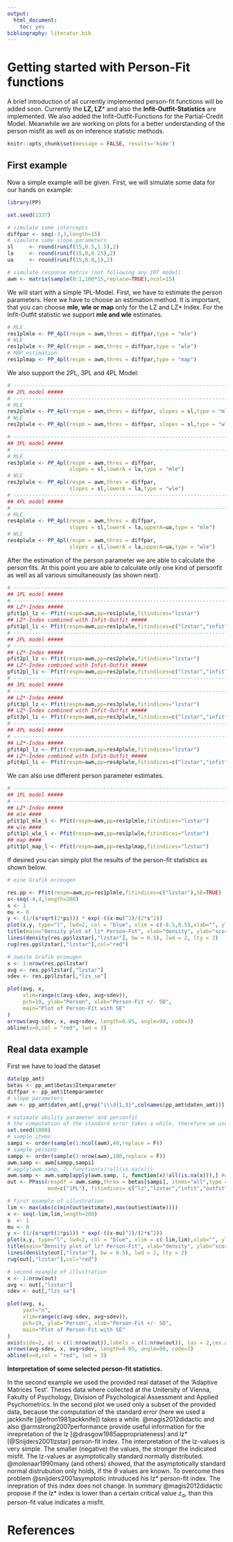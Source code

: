 ```yaml
---
output: 
  html_document: 
    toc: yes
bibliography: literatur.bib
---
```

<!--
%\VignetteEngine{knitr::knitr}
%\VignetteIndexEntry{Getting started with Person-Fit in PP}
-->
# Getting started with Person-Fit functions

A brief introduction of all currently implemented person-fit functions will be added soon. Currently the **LZ, LZ*** and also the **Infit-Outfit-Statistics** are implemented. We also added the Infit-Outfit-Functions for the Partial-Credit Model. Meanwhile we are working on plots for a better understanding of the person misfit as well as on inference statistic methods.

```r
knitr::opts_chunk$set(message = FALSE, results='hide')
```

## First example

Now a simple example will be given.
First, we will simulate some data for our hands on example:
```r
library(PP)

set.seed(1337)

# simulate some intercepts
diffpar <- seq(-3,3,length=15)
# simulate some slope parameters
sl     <- round(runif(15,0.5,1.5),2)
la     <- round(runif(15,0,0.25),2)
ua     <- round(runif(15,0.8,1),2)

# simulate response matrix (not following any IRT model)
awm <- matrix(sample(0:1,100*15,replace=TRUE),ncol=15)
```

We will start with a simple 1PL-Model. First, we have to estimate the person parameters. Here we have to choose an estimation method. It is important, that you can choose **mle, wle or map** only for the LZ and LZ* Index. For the Infit-Outfit statistic we support **mle and wle** estimates.

```r
# MLE
res1plmle <- PP_4pl(respm = awm,thres = diffpar,type = "mle")
# WLE
res1plwle <- PP_4pl(respm = awm,thres = diffpar,type = "wle")
# MAP estimation
res1plmap <- PP_4pl(respm = awm,thres = diffpar,type = "map")
```

We also support the 2PL, 3PL and 4PL Model:
```r

# ------------------------------------------------------------------------
## 2PL model ##### 
# ------------------------------------------------------------------------
# MLE
res2plmle <- PP_4pl(respm = awm,thres = diffpar, slopes = sl,type = "mle")
# WLE
res2plwle <- PP_4pl(respm = awm,thres = diffpar, slopes = sl,type = "wle")

# ------------------------------------------------------------------------
## 3PL model ##### 
# ------------------------------------------------------------------------
# MLE
res3plmle <- PP_4pl(respm = awm,thres = diffpar,
                    slopes = sl,lowerA = la,type = "mle")
# WLE
res3plwle <- PP_4pl(respm = awm,thres = diffpar,
                    slopes = sl,lowerA = la,type = "wle")
# ------------------------------------------------------------------------
## 4PL model ##### 
# ------------------------------------------------------------------------
# MLE
res4plmle <- PP_4pl(respm = awm,thres = diffpar,
                    slopes = sl,lowerA = la,upperA=ua,type = "mle")
# WLE
res4plwle <- PP_4pl(respm = awm,thres = diffpar,
                    slopes = sl,lowerA = la,upperA=ua,type = "wle")
```

After the estimation of the person parameter we are able to calculate the person fits. At this point you are able to calculate only one kind of personfit as well as all various simultaneously (as shown next).

```r

# ------------------------------------------------------------------------
## 1PL model ##### 
# ------------------------------------------------------------------------
## LZ*-Index ##### 
pfit1pl_lz <- Pfit(respm=awm,pp=res1plwle,fitindices="lzstar")
## LZ*-Index combined with Infit-Outfit ##### 
pfit1pl_li <- Pfit(respm=awm,pp=res1plwle,fitindices=c("lzstar","infit","outfit"))
# ------------------------------------------------------------------------
## 2PL model ##### 
# ------------------------------------------------------------------------
## LZ*-Index ##### 
pfit2pl_lz <- Pfit(respm=awm,pp=res2plwle,fitindices="lzstar")
## LZ*-Index combined with Infit-Outfit ##### 
pfit2pl_li <- Pfit(respm=awm,pp=res2plwle,fitindices=c("lzstar","infit","outfit"))
# ------------------------------------------------------------------------
## 3PL model ##### 
# ------------------------------------------------------------------------
## LZ*-Index ##### 
pfit3pl_lz <- Pfit(respm=awm,pp=res3plwle,fitindices="lzstar")
## LZ*-Index combined with Infit-Outfit ##### 
pfit3pl_li <- Pfit(respm=awm,pp=res3plwle,fitindices=c("lzstar","infit","outfit"))
# ------------------------------------------------------------------------
## 4PL model ##### 
# ------------------------------------------------------------------------
## LZ*-Index ##### 
pfit4pl_lz <- Pfit(respm=awm,pp=res4plwle,fitindices="lzstar")
## LZ*-Index combined with Infit-Outfit ##### 
pfit4pl_li <- Pfit(respm=awm,pp=res4plwle,fitindices=c("lzstar","infit","outfit"))
```

We can also use different person parameter estimates.

```r
# ------------------------------------------------------------------------
## 1PL model ##### 
# ------------------------------------------------------------------------
## LZ*-Index ##### 
## mle ####
pfit1pl_mle_l <- Pfit(respm=awm,pp=res1plmle,fitindices="lzstar")
## wle ####
pfit1pl_wle_l <- Pfit(respm=awm,pp=res1plwle,fitindices="lzstar")
## map ####
pfit1pl_map_l <- Pfit(respm=awm,pp=res1plmap,fitindices="lzstar")
```

If desired you can simply plot the results of the person-fit statistics as shown below.
```r
# eine Grafik erzeugen

res.pp <- Pfit(respm=awm,pp=res1plmle,fitindices=c("lzstar"),SE=TRUE)
x<-seq(-4,4,length=200)
s <- 1
mu <- 0
y <- (1/(s*sqrt(2*pi))) * exp(-((x-mu)^2)/(2*s^2))
plot(x,y, type="l", lwd=2, col = "blue", xlim = c(-8.5,8.5),xlab="", ylab="")
title(main="Density plot of lz* Person-Fit", xlab="density", ylab="score")
lines(density(res.pp$lzstar[,"lzstar"], bw = 0.5), lwd = 2, lty = 2)
rug(res.pp$lzstar[,"lzstar"],col="red")

# zweite Grafik erzeugen
x <- 1:nrow(res.pp$lzstar)
avg <- res.pp$lzstar[,"lzstar"]
sdev <- res.pp$lzstar[,"lzs_se"]

plot(avg, x,
     xlim=range(c(avg-sdev, avg+sdev)),
     pch=19, ylab="Person", xlab="Person-Fit +/- SD",
     main="Plot of Person-Fit with SE"
)
arrows(avg-sdev, x, avg+sdev, length=0.05, angle=90, code=3)
abline(v=0,col = "red", lwd = 3)
```

## Real data example 


First we have to load the dataset
```r
data(pp_amt)
betas <- pp_amt$betas$Itemparameter
diffpar <- pp_amt$Itemparameter
# slope parameters
awm <- pp_amt$daten_amt[,grep("i\\d{1,3}",colnames(pp_amt$daten_amt))]

# estimate ability parameter and personfit
# the computation of the standard error takes a while, therefore we use only a part of the provided data
set.seed(1800)
# sample items
sampi <- order(sample(1:ncol(awm),40,replace = F))
# sample persons
sampp <- order(sample(1:nrow(awm),100,replace = F))
awm.samp <- awm[sampp,sampi]
# apply(awm.samp, 2, function(x)!all(is.na(x)))
awm.samp <- awm.samp[apply(awm.samp, 1, function(x)!all(is.na(x))),] #only persons with no NA
out <- PPass(respdf = awm.samp,thres = betas[sampi], items="all",type = "wle",
             mod=c("1PL"), fitindices= c("lz","lzstar","infit","outfit"),SE=TRUE)

# first example of illustration
lim <- max(abs(c(min(out$estimate),max(out$estimate))))
x <- seq(-lim,lim,length=200)
s  <- 1
mu <- 0
y <- (1/(s*sqrt(2*pi))) * exp(-((x-mu)^2)/(2*s^2))
plot(x,y, type="l", lwd=2, col = "blue", xlim = c(-lim,lim),xlab="", ylab="")
title(main="Density plot of lz* Person-Fit", xlab="density", ylab="score")
lines(density(out[,"lzstar"], bw = 0.5), lwd = 2, lty = 2)
rug(out[,"lzstar"],col="red")

# second example of illustration
x <- 1:nrow(out)
avg <- out[,"lzstar"]
sdev <- out[,"lzs_se"]

plot(avg, x,
     yaxt="n",
     xlim=range(c(avg-sdev, avg+sdev)),
     pch=19, ylab="Person", xlab="Person-Fit +/- SD",
     main="Plot of Person-Fit with SE"
)
axis(side=2, at = c(1:nrow(out)),labels = c(1:nrow(out)), las = 2,cex.axis=0.66)
arrows(avg-sdev, x, avg+sdev, length=0.05, angle=90, code=3)
abline(v=0,col = "red", lwd = 3)
```

**Interpretation of some selected person-fit statistics.**

In the second example we used the provided real dataset of the 'Adaptive Matrices Test'. Theses data where collected at the Unitersity of Vienna, Fakulty of Psychology, Division of Psychological Assessment and Applied Psychometrics. In the second plot we used only a subset of the provided data, because the computation of the standard error (here we used a jackknife [@efron1981jackknife]) takes a while.
@magis2012didactic and also @armstrong2007performance provide useful information for the inrepretation of the lz [@drasgow1985appropriateness] and lz* [@Snijders2001lzstar] person-fit index.
The interpretation of the lz-values is very simple. The smaller (negative) the values, the stronger the indicated misfit. The lz-values ar asymptotically standard normally distributed. @molenaar1990many (and others) showed, that the asymptotically standard normal distrubution only holds, if the $\theta$ values are known. To overcome thes problem @snijders2001asymptotic intruduced his lz* person-fit index. The inrepration of this index does not change. In summary @magis2012didactic propose if the lz* index is lower than a certain critical value $z_\alpha$, than this person-fit value indicates a misfit.


# References
